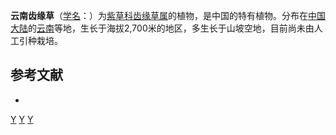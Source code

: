 {{Speciesbox
| genus = Eritrichium
| species = echinocaryum
| authority = (I. M. Johnst.) Y. S. Lian et J. Q. Wang
}}

'''云南齿缘草'''（[[学名|学名]]：{{lang|la|''Eritrichium echinocaryum''}}）为[[紫草科|紫草科]][[齿缘草属|齿缘草属]]的植物，是中国的特有植物。分布在[[中国大陆|中国大陆]]的[[云南|云南]]等地，生长于海拔2,700米的地区，多生长于山坡空地，目前尚未由人工引种栽培。

== 参考文献 ==
<div class="references-small">
* {{cite web| url =http://www.bioinfo.cn/db05/KmzwSpecies.php?action=view&id=1747| title =云南齿缘草| work =《中国高等植物数据库全库》| publisher =中国科学院微生物研究所| author =昆明植物研究所| accessdate =2009-02-22| deadurl =yes| archiveurl =https://web.archive.org/web/20160305075315/http://www.bioinfo.cn/db05/KmzwSpecies.php?action=view&id=1747| archivedate =2016-03-05}}
</div>
{{Taxonbar|from=Q10881133}}

[[Category:山琉璃草属|Y]]
[[Category:云南植物|Y]]
[[Category:中国特有植物|Y]]